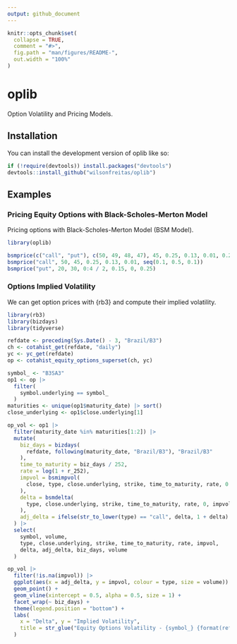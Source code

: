 ```yaml
---
output: github_document
---
```


<!-- README.md is generated from README.Rmd. Please edit that file -->

```r
knitr::opts_chunk$set(
  collapse = TRUE,
  comment = "#>",
  fig.path = "man/figures/README-",
  out.width = "100%"
)
```

# oplib

<!-- badges: start -->
<!-- badges: end -->

Option Volatility and Pricing Models.

## Installation

You can install the development version of oplib like so:

``` r
if (!require(devtools)) install.packages("devtools")
devtools::install_github("wilsonfreitas/oplib")
```

## Examples

### Pricing Equity Options with Black-Scholes-Merton Model

Pricing options with Black-Scholes-Merton Model (BSM Model).

```r
library(oplib)

bsmprice(c("call", "put"), c(50, 49, 48, 47), 45, 0.25, 0.13, 0.01, 0.2)
bsmprice("call", 50, 45, 0.25, 0.13, 0.01, seq(0.1, 0.5, 0.1))
bsmprice("put", 20, 30, 0:4 / 2, 0.15, 0, 0.25)
```

### Options Implied Volatility

We can get option prices with {rb3} and compute their implied volatility.

```r
library(rb3)
library(bizdays)
library(tidyverse)

refdate <- preceding(Sys.Date() - 3, "Brazil/B3")
ch <- cotahist_get(refdate, "daily")
yc <- yc_get(refdate)
op <- cotahist_equity_options_superset(ch, yc)

symbol_ <- "B3SA3"
op1 <- op |>
  filter(
    symbol.underlying == symbol_
  )
maturities <- unique(op1$maturity_date) |> sort()
close_underlying <- op1$close.underlying[1]

op_vol <- op1 |>
  filter(maturity_date %in% maturities[1:2]) |>
  mutate(
    biz_days = bizdays(
      refdate, following(maturity_date, "Brazil/B3"), "Brazil/B3"
    ),
    time_to_maturity = biz_days / 252,
    rate = log(1 + r_252),
    impvol = bsmimpvol(
      close, type, close.underlying, strike, time_to_maturity, rate, 0
    ),
    delta = bsmdelta(
      type, close.underlying, strike, time_to_maturity, rate, 0, impvol
    ),
    adj_delta = ifelse(str_to_lower(type) == "call", delta, 1 + delta)
  ) |>
  select(
    symbol, volume,
    type, close.underlying, strike, time_to_maturity, rate, impvol,
    delta, adj_delta, biz_days, volume
  )
```

```r
op_vol |>
  filter(!is.na(impvol)) |>
  ggplot(aes(x = adj_delta, y = impvol, colour = type, size = volume)) +
  geom_point() +
  geom_vline(xintercept = 0.5, alpha = 0.5, size = 1) +
  facet_wrap(~ biz_days) +
  theme(legend.position = "bottom") +
  labs(
    x = "Delta", y = "Implied Volatility",
    title = str_glue("Equity Options Volatility - {symbol_} {format(refdate)}")
  )
```